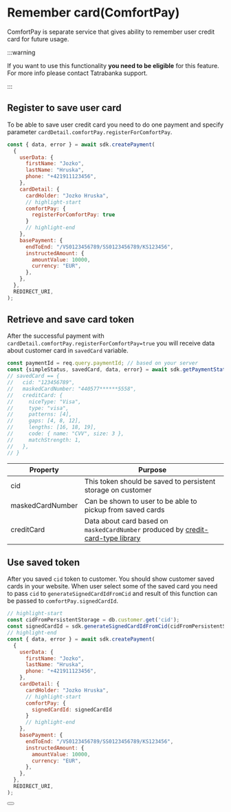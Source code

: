# Remember card(ComfortPay)

ComfortPay is separate service that gives ability to remember user credit card for future usage.

:::warning

If you want to use this functionality **you need to be eligible** for this feature. For more info please contact Tatrabanka support.

:::

## Register to save user card

To be able to save user credit card you need to do one payment and specify parameter `cardDetail.comfortPay.registerForComfortPay`.

```javascript
const { data, error } = await sdk.createPayment(
  {
    userData: {
      firstName: "Jozko",
      lastName: "Hruska",
      phone: "+421911123456",
    },
    cardDetail: {
      cardHolder: "Jozko Hruska",
      // highlight-start
      comfortPay: {
        registerForComfortPay: true
      }
      // highlight-end
    },
    basePayment: {
      endToEnd: "/VS0123456789/SS0123456789/KS123456",
      instructedAmount: {
        amountValue: 10000,
        currency: "EUR",
      },
    },
  },
  REDIRECT_URI,
);
```

## Retrieve and save card token

After the successful payment with `cardDetail.comfortPay.registerForComfortPay=true` you will receive data about customer card in `savedCard` variable.

```javascript
const paymentId = req.query.paymentId; // based on your server
const {simpleStatus, savedCard, data, error} = await sdk.getPaymentStatus(paymentId);
// savedCard == {
//   cid: "123456789",
//   maskedCardNumber: "440577******5558",
//   creditCard: {
//     niceType: "Visa",
//     type: "visa",
//     patterns: [4],
//     gaps: [4, 8, 12],
//     lengths: [16, 18, 19],
//     code: { name: "CVV", size: 3 },
//     matchStrength: 1,
//   },
// }
```

| Property         | Purpose                                                                                                                            |
|------------------|------------------------------------------------------------------------------------------------------------------------------------|
| cid              | This token should be saved to persistent storage on customer                                                                      |
| maskedCardNumber | Can be shown to user to be able to pickup from saved cards                                                                        |
| creditCard       | Data about card based on `maskedCardNumber` produced by [credit-card-type library](https://www.npmjs.com/package/credit-card-type) |

## Use saved token

After you saved `cid` token to customer. You should show customer saved cards in your website. When user select some of the saved card you need to pass `cid` to `generateSignedCardIdFromCid` and result of this function can be passed to `comfortPay.signedCardId`.

```javascript
// highlight-start
const cidFromPersistentStorage = db.customer.get('cid');
const signedCardId = sdk.generateSignedCardIdFromCid(cidFromPersistentStorage);
// highlight-end
const { data, error } = await sdk.createPayment(
  {
    userData: {
      firstName: "Jozko",
      lastName: "Hruska",
      phone: "+421911123456",
    },
    cardDetail: {
      cardHolder: "Jozko Hruska",
      // highlight-start
      comfortPay: {
        signedCardId: signedCardId
      }
      // highlight-end
    },
    basePayment: {
      endToEnd: "/VS0123456789/SS0123456789/KS123456",
      instructedAmount: {
        amountValue: 10000,
        currency: "EUR",
      },
    },
  },
  REDIRECT_URI,
);
```

<Button label="See full API reference" link="/docs/api/get-payment-intent-status"/>